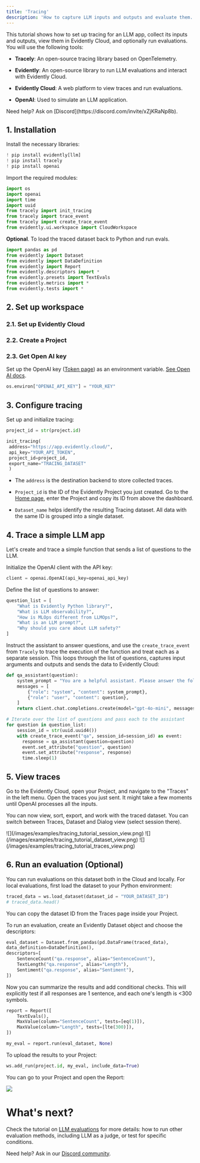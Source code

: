 ```yaml
---
title: 'Tracing'
description: 'How to capture LLM inputs and outputs and evaluate them.'
---
```



This tutorial shows how to set up tracing for an LLM app, collect its inputs and outputs, view them in Evidently Cloud, and optionally run evaluations. You will use the following tools:

* **Tracely**: An open-source tracing library based on OpenTelemetry.

* **Evidently**: An open-source library to run LLM evaluations and interact with Evidently Cloud. 

* **Evidently Cloud**: A web platform to view traces and run evaluations.

* **OpenAI**: Used to simulate an LLM application.

<Info>
  Need help? Ask on [Discord](https://discord.com/invite/xZjKRaNp8b).
</Info>

## 1. Installation

Install the necessary libraries:

```python
! pip install evidently[llm]
! pip install tracely 
! pip install openai
```

Import the required modules:

```python
import os
import openai
import time
import uuid
from tracely import init_tracing
from tracely import trace_event
from tracely import create_trace_event
from evidently.ui.workspace import CloudWorkspace
```

**Optional**. To load the traced dataset back to Python and run evals.

```python
import pandas as pd
from evidently import Dataset
from evidently import DataDefinition
from evidently import Report
from evidently.descriptors import *
from evidently.presets import TextEvals
from evidently.metrics import *
from evidently.tests import *
```

## 2. Set up workspace

### 2.1. Set up Evidently Cloud

<CloudSignup />

### 2.2. Create a Project

<CreateProject />

### 2.3. Get Open AI key

Set up the OpenAI key ([Token page](https://platform.openai.com/api-keys)) as an environment variable. [See Open AI docs](https://help.openai.com/en/articles/5112595-best-practices-for-api-key-safety).

```python
os.environ["OPENAI_API_KEY"] = "YOUR_KEY"
```

## 3. Configure tracing

Set up and initialize tracing:

```python
project_id = str(project.id)

init_tracing(
 address="https://app.evidently.cloud/",
 api_key="YOUR_API_TOKEN",
 project_id=project_id,
 export_name="TRACING_DATASET"
 )
```

* The `address` is the destination backend to store collected traces.

* `Project_id` is the ID of the Evidently Project you just created. Go to the [Home page](https://app.evidently.cloud/), enter the Project and copy its ID from above the dashboard.

* `Dataset_name` helps identify the resulting Tracing dataset. All data with the same ID is grouped into a single dataset.

## 4. Trace a simple LLM app 

Let's create and trace a simple function that sends a list of questions to the LLM.

Initialize the OpenAI client with the API key:

```python
client = openai.OpenAI(api_key=openai_api_key)
```

Define the list of questions to answer:

```python
question_list = [
    "What is Evidently Python library?",
    "What is LLM observability?",
    "How is MLOps different from LLMOps?",
    "What is an LLM prompt?",
    "Why should you care about LLM safety?"
]
```

Instruct the assistant to answer questions, and use the `create_trace_event` from `Tracely` to trace the execution of the function and treat each as a separate session. This loops through the list of questions, captures input arguments and outputs and sends the data to Evidently Cloud: 

```python
def qa_assistant(question):
    system_prompt = "You are a helpful assistant. Please answer the following question in one sentence."
    messages = [
        {"role": "system", "content": system_prompt},
        {"role": "user", "content": question},
    ]
    return client.chat.completions.create(model="gpt-4o-mini", messages=messages).choices[0].message.content

# Iterate over the list of questions and pass each to the assistant
for question in question_list:
    session_id = str(uuid.uuid4())
    with create_trace_event("qa", session_id=session_id) as event:
      response = qa_assistant(question=question)
      event.set_attribute("question", question)
      event.set_attribute("response", response)
      time.sleep(1)
```

## 5. View traces

Go to the Evidently Cloud, open your Project, and navigate to the "Traces" in the left menu. Open the traces you just sent. It might take a few moments until OpenAI processes all the inputs. 

You can now view, sort, export, and work with the traced dataset. You can switch between Traces, Dataset and Dialog view (select session there).

<Tabs>
  <Tab title="Dialog ">
    ![](/images/examples/tracing_tutorial_session_view.png)
  </Tab>

  <Tab title="Dataset">
    ![](/images/examples/tracing_tutorial_dataset_view.png)
  </Tab>

  <Tab title="Traces">
    ![](/images/examples/tracing_tutorial_traces_view.png)
  </Tab>
</Tabs>

## 6. Run an evaluation (Optional) 

You can run evaluations on this dataset both in the Cloud and locally. For local evaluations, first load the dataset to your Python environment:

```python
traced_data = ws.load_dataset(dataset_id = "YOUR_DATASET_ID")
# traced_data.head()
```

You can copy the dataset ID from the Traces page inside your Project.

To run an evaluation, create an Evidently Dataset object and choose the descriptors:

```python
eval_dataset = Dataset.from_pandas(pd.DataFrame(traced_data),
data_definition=DataDefinition(),
descriptors=[
    SentenceCount("qa.response", alias="SentenceCount"),
    TextLength("qa.response", alias="Length"), 
    Sentiment("qa.response", alias="Sentiment"), 
])
```

Now you can summarize the results and add conditional checks. This will explicitly test if all responses are 1 sentence, and each one's length is \<300 symbols.


```python
report = Report([
    TextEvals(),
    MaxValue(column="SentenceCount", tests=[eq(1)]),
    MaxValue(column="Length", tests=[lte(300)]),
])

my_eval = report.run(eval_dataset, None)
```

To upload the results to your Project:

```python
ws.add_run(project.id, my_eval, include_data=True)
```

You can go to your Project and open the Report:

![](/images/examples/tracing_tutorial_evals.png)

# What's next?

Check the tutorial on [LLM evaluations](/quickstart_llm) for more details: how to run other evaluation methods, including LLM as a judge, or test for specific conditions. 

Need help? Ask in our [Discord community](https://discord.com/invite/xZjKRaNp8b).
